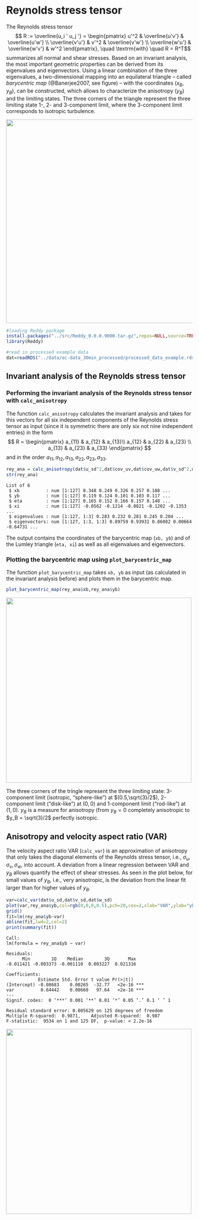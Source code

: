 # Reynolds stress tensor


The Reynolds stress tensor
$$ R := \overline{u_i ' u_j '} = \begin{pmatrix}
			u'^2 & \overline{u'v'} & \overline{u'w'} \\
			\overline{v'u'} & v'^2 & \overline{v'w'} \\
			\overline{w'u'} & \overline{w'v'} & w'^2 
		\end{pmatrix}, \quad \textrm{with} \quad R = R^T$$
summarizes all normal and shear stresses. Based on an invariant analysis, the most important geometric properties can be derived from its eigenvalues and eigenvectors. Using a linear combination of the three eigenvalues, a two-dimensional mapping into an equilateral triangle -- called *barycentric map* (@Banerjee2007, see figure) -- with the coordinates $(x_B,y_B)$, can be constructed, which allows to characterize the anisotropy ($y_B$) and the limiting states. The three corners of the triangle represent the three limiting state 1-, 2- and 3-component limit, where the 3-component limit corresponds to isotropic turbulence.

<img src="../figures/schema/triangle_schema.png" width=550 />


```R
#loading Reddy package
install.packages("../src/Reddy_0.0.0.9000.tar.gz",repos=NULL,source=TRUE,quiet=TRUE)
library(Reddy)

#read in processed example data
dat=readRDS("../data/ec-data_30min_processed/processed_data_example.rds")
```

## Invariant analysis of the Reynolds stress tensor
### Performing the invariant analysis of the Reynolds stress tensor with `calc_anisotropy`
The function `calc_anisotropy` calculates the invariant analysis and takes for this vectors for all six independent components of the Reynolds stress tensor as input (since it is symmetric there are only six not nine independent entries) in the form
$$ R  = \begin{pmatrix}
			a_{11} & a_{12} & a_{13}\\
			a_{12} & a_{22} & a_{23} \\
			a_{13} & a_{23} & a_{33} 
		\end{pmatrix}
$$
and in the order $a_{11}, a_{12}, a_{13}, a_{22}, a_{23}, a_{33}$.


```R
rey_ana = calc_anisotropy(dat$u_sd^2,dat$cov_uv,dat$cov_uw,dat$v_sd^2,dat$cov_vw,dat$w_sd^2)
str(rey_ana)
```

    List of 6
     $ xb          : num [1:127] 0.348 0.249 0.326 0.257 0.188 ...
     $ yb          : num [1:127] 0.119 0.124 0.101 0.103 0.117 ...
     $ eta         : num [1:127] 0.165 0.152 0.166 0.157 0.148 ...
     $ xi          : num [1:127] -0.0562 -0.1214 -0.0821 -0.1202 -0.1353 ...
     $ eigenvalues : num [1:127, 1:3] 0.283 0.232 0.281 0.245 0.204 ...
     $ eigenvectors: num [1:127, 1:3, 1:3] 0.89759 0.93931 0.86082 0.00664 -0.64731 ...


The output contains the coordinates of the barycentric map (`xb, yb`) and of the Lumley triangle (`eta, xi`) as well as all eigenvalues and eigenvectors.

### Plotting the barycentric map using `plot_barycentric_map`
The function `plot_barycentric_map` takes `xb, yb` as input (as calculated in the invariant analysis before) and plots them in the barycentric map.


```R
plot_barycentric_map(rey_ana$xb,rey_ana$yb)
```


    
![](figures/fig_0701.png){width=500}
    


The three corners of the tringle represent the three limiting state: 3-component limit (isotropic, "sphere-like") at $(0.5,\sqrt{3}/2$), 2-component limit ("disk-like") at $(0,0)$ and 1-component limit ("rod-like") at $(1,0)$. $y_B$ is a measure for anisotropy (from $y_B = 0$ completely anisotropic to $y_B = \sqrt(3)/2$ perfectly isotropic.  

## Anisotropy and velocity aspect ratio (VAR)

The velocity aspect ratio VAR (`calc_var`) is an approximation of anisotropy that only takes the diagonal elements of the Reynolds stress tensor, i.e., $\sigma_u, \sigma_v,\sigma_w$, into account. A deviation from a linear regression between VAR and $y_B$ allows quantify the effect of shear stresses. As seen in the plot below, for small values of $y_B$, i.e., very anisotropic, is the deviation from the linear fit larger than for higher values of $y_B$.


```R
var=calc_var(dat$u_sd,dat$v_sd,dat$w_sd)
plot(var,rey_ana$yb,col=rgb(0,0,0,0.5),pch=20,cex=2,xlab="VAR",ylab="yb")
grid()
fit=lm(rey_ana$yb~var)
abline(fit,lwd=2,col=2)
print(summary(fit))
```

    
    Call:
    lm(formula = rey_ana$yb ~ var)
    
    Residuals:
          Min        1Q    Median        3Q       Max 
    -0.011421 -0.003373 -0.001110  0.003227  0.021316 
    
    Coefficients:
                Estimate Std. Error t value Pr(>|t|)    
    (Intercept) -0.08683    0.00265  -32.77   <2e-16 ***
    var          0.64442    0.00660   97.64   <2e-16 ***
    ---
    Signif. codes:  0 ‘***’ 0.001 ‘**’ 0.01 ‘*’ 0.05 ‘.’ 0.1 ‘ ’ 1
    
    Residual standard error: 0.005629 on 125 degrees of freedom
    Multiple R-squared:  0.9871,	Adjusted R-squared:  0.987 
    F-statistic:  9534 on 1 and 125 DF,  p-value: < 2.2e-16
    



    
![](figures/fig_0702.png){width=500}
    

